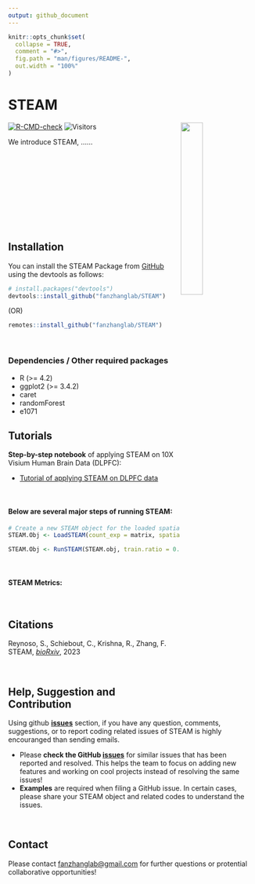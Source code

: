 ```yaml
---
output: github_document
---
```


```r
knitr::opts_chunk$set(
  collapse = TRUE,
  comment = "#>",
  fig.path = "man/figures/README-",
  out.width = "100%"
)
```


# STEAM 

<!-- badges: start -->
[![R-CMD-check](https://github.com/fanzhanglab/STEAM/actions/workflows/check-standard.yaml/badge.svg)](https://github.com/fanzhanglab/STEAM/actions/workflows/check-standard.yaml)
![Visitors](https://api.visitorbadge.io/api/visitors?path=https%3A%2F%2Fgithub.com%2Ffanzhanglab%2FSTEAM&label=%23Visits&labelColor=%23000000&countColor=%2300c00B&style=plastic)
<img width="30%" align = "right" src="https://github.com/fanzhanglab/STEAM/blob/alpha/media/STEAMlogo.png">
<!-- badges: end -->
<p align = "justify">

We introduce STEAM, ......

</br>
</br>
</br>
</br>
</br>
</br>
</br>

</p>


<!-- <img width="100%" align = "center" src="https://github.com/fanzhanglab/STEAM/blob/main/man/figures/Figure1.png"> -->

</br>

## Installation

You can install the STEAM Package from
[GitHub](https://github.com/fanzhanglab/STEAM/) using the devtools as
follows:

``` r
# install.packages("devtools")
devtools::install_github("fanzhanglab/STEAM")
```
(OR)

``` r
remotes::install_github("fanzhanglab/STEAM")
```
<br/>

### Dependencies / Other required packages

- R (\>= 4.2)
- ggplot2 (\>= 3.4.2)
- caret
- randomForest
- e1071
<br/>

## Tutorials

**Step-by-step notebook** of applying STEAM on 10X Visium Human Brain Data (DLPFC):

- <a href="https://htmlpreview.github.io/?https://github.com/fanzhanglab/STEAM/blob/main/vignettes/Tutorial_STEAM_DLPFC.html"> Tutorial of applying STEAM on DLPFC data </a>


<br/>

#### Below are several major steps of running STEAM:

``` r
# Create a new STEAM object for the loaded spatial transcriptomic data
STEAM.Obj <- LoadSTEAM(count_exp = matrix, spatial = coordinates, labels = labels, Seurat.obj = NULL)
```

``` r
STEAM.Obj <- RunSTEAM(STEAM.obj, train.ratio = 0.8, n.size = 5, seed = 123, cv.folds = 10, cv.repeats = 3, trainval.ratio = 0.8, model = "rf", n.tree = 500, kernel = 'linear', train.folder.name = 'train.out', allowParallel = FALSE)

```


<br/>


#### STEAM Metrics:

<!-- <img width="85%" align = "center" src="https://github.com/fanzhanglab/STEAM/blob/main/man/media/ARI_DLPFC.png"> -->


<br/>

## Citations

Reynoso, S., Schiebout, C., Krishna, R., Zhang, F. STEAM, [*bioRxiv*](link), 2023

<br/>

## Help, Suggestion and Contribution

Using github [**issues**](https://github.com/fanzhanglab/STEAM/issues)
section, if you have any question, comments, suggestions, or to report
coding related issues of STEAM is highly encouranged than sending
emails.

- Please **check the GitHub
  [issues](https://github.com/fanzhanglab/STEAM/issues)** for similar
  issues that has been reported and resolved. This helps the team to
  focus on adding new features and working on cool projects instead of
  resolving the same issues!
- **Examples** are required when filing a GitHub issue. In certain
  cases, please share your STEAM object and related codes to understand
  the issues.
  
<br/>

## Contact 

Please contact [fanzhanglab@gmail.com](fanzhanglab@gmail.com) for further questions or protential collaborative opportunities!
